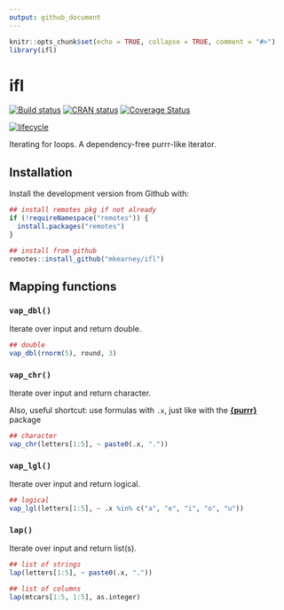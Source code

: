 ```yaml
---
output: github_document
---
```


<!-- README.md is generated from README.Rmd. Please edit that file -->

```r
knitr::opts_chunk$set(echo = TRUE, collapse = TRUE, comment = "#>")
library(ifl)
```
# ifl

[![Build status](https://travis-ci.org/mkearney/ifl.svg?branch=master)](https://travis-ci.org/mkearney/ifl)
[![CRAN status](https://www.r-pkg.org/badges/version/ifl)](https://cran.r-project.org/package=ifl)
[![Coverage Status](https://codecov.io/gh/mkearney/ifl/branch/master/graph/badge.svg)](https://codecov.io/gh/mkearney/ifl?branch=master)

<!--#![Downloads](https://cranlogs.r-pkg.org/badges/ifl)
#![Downloads](https://cranlogs.r-pkg.org/badges/grand-total/ifl)-->
[![lifecycle](https://img.shields.io/badge/lifecycle-experimental-orange.svg)](https://www.tidyverse.org/lifecycle/#experimental)

Iterating for loops. A dependency-free purrr-like iterator.

## Installation

Install the development version from Github with:

``` r
## install remotes pkg if not already
if (!requireNamespace("remotes")) {
  install.packages("remotes")
}

## install from github
remotes::install_github("mkearney/ifl")
```


## Mapping functions

### `vap_dbl()`

Iterate over input and return double.

```r
## double
vap_dbl(rnorm(5), round, 3)
```

### `vap_chr()`

Iterate over input and return character.

Also, useful shortcut: use formulas with `.x`, just like with the
[**{purrr}**](https://purrr.tidyverse.org) package

```r
## character
vap_chr(letters[1:5], ~ paste0(.x, "."))
```

### `vap_lgl()`

Iterate over input and return logical.


```r
## logical
vap_lgl(letters[1:5], ~ .x %in% c("a", "e", "i", "o", "u"))
```


### `lap()`

Iterate over input and return list(s).

```r
## list of strings
lap(letters[1:5], ~ paste0(.x, "."))

## list of columns
lap(mtcars[1:5, 1:5], as.integer)
```
